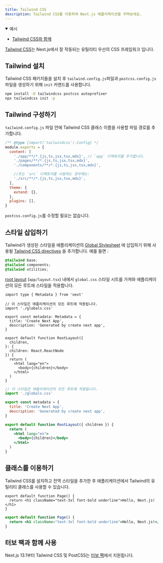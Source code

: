 ```yaml
---
title: Tailwind CSS
description: Tailwind CSS를 이용하여 Next.js 애플리케이션을 꾸며보세요.
---
```


<PagesOnly>

<details open>
  <summary>예시</summary>

- [Tailwind CSS와 함께](https://github.com/vercel/next.js/tree/canary/examples/with-tailwindcss)

</details>

</PagesOnly>

[Tailwind CSS](https://tailwindcss.com/)는 Next.js에서 잘 작동되는 유틸리티 우선의 CSS 프레임워크 입니다.

<!-- is a utility-first CSS framework that works exceptionally well with Next.js. -->

## Tailwind 설치

<!-- Install the Tailwind CSS packages and run the `init` command to generate both the `tailwind.config.js` and `postcss.config.js` files: -->

Tailwind CSS 패키지들을 설치 후 `tailwind.config.js`파일과 `postcss.config.js`파일을 생성하기 위해 `init` 커맨드를 사용합니다.

```bash filename="Terminal"
npm install -D tailwindcss postcss autoprefixer
npx tailwindcss init -p
```

## Tailwind 구성하기

<!--
Inside `tailwind.config.js`, add paths to the files that will use Tailwind CSS class names: -->

`tailwind.config.js` 파일 안에 Tailwind CSS 클래스 이름을 사용할 파일 경로를 추가합니다.

```js filename="tailwind.config.js"
/** @type {import('tailwindcss').Config} */
module.exports = {
  content: [
    './app/**/*.{js,ts,jsx,tsx,mdx}', // `app` 디렉토리를 추가합니다.
    './pages/**/*.{js,ts,jsx,tsx,mdx}',
    './components/**/*.{js,ts,jsx,tsx,mdx}',

    //또는 `src` 디렉토리를 사용하는 경우에는:
    './src/**/*.{js,ts,jsx,tsx,mdx}',
  ],
  theme: {
    extend: {},
  },
  plugins: [],
}
```

<!-- You do not need to modify `postcss.config.js`. -->

`postcss.config.js`를 수정할 필요는 없습니다.

## 스타일 삽입하기

<!-- Add the [Tailwind CSS directives](https://tailwindcss.com/docs/functions-and-directives#directives) that Tailwind will use to inject its generated styles to a [Global Stylesheet](/docs/app/building-your-application/styling/css-modules#global-styles) in your application, for example: -->

Tailwind가 생성된 스타일을 애플리케이션의 [Global Stylesheet](/docs/app/building-your-application/styling/css-modules#global-styles) 에 삽입하기 위해 사용될 [Tailwind CSS directives](https://tailwindcss.com/docs/functions-and-directives#directives)
을 추가합니다.
예를 들면 :

```css filename="app/globals.css"
@tailwind base;
@tailwind components;
@tailwind utilities;
```

<!-- Inside the [root layout](/docs/app/building-your-application/routing/pages-and-layouts#root-layout-required) (`app/layout.tsx`), import the `globals.css` stylesheet to apply the styles to every route in your application. -->

[root layout](/docs/app/building-your-application/routing/pages-and-layouts#root-layout-required) (`app/layout.tsx`) 내에서 `global.css` 스타일 시트를 가져와 애플리케이션의 모든 루트에 스타일을 적용합니다.

```tsx filename="app/layout.tsx" switcher
import type { Metadata } from 'next'

// 이 스타일은 애플리케이션의 모든 루트에 적용됩니다.
import './globals.css'

export const metadata: Metadata = {
  title: 'Create Next App',
  description: 'Generated by create next app',
}

export default function RootLayout({
  children,
}: {
  children: React.ReactNode
}) {
  return (
    <html lang="en">
      <body>{children}</body>
    </html>
  )
}
```

```jsx filename="app/layout.js" switcher
// 이 스타일은 애플리케이션의 모든 루트에 적용됩니다.
import './globals.css'

export const metadata = {
  title: 'Create Next App',
  description: 'Generated by create next app',
}

export default function RootLayout({ children }) {
  return (
    <html lang="en">
      <body>{children}</body>
    </html>
  )
}
```

## 클래스를 이용하기

<!-- After installing Tailwind CSS and adding the global styles, you can use Tailwind's utility classes in your application. -->

Tailwind CSS를 설치하고 전역 스타일을 추가한 후 애플리케이션에서 Tailwind의 유틸리티 클래스를 사용할 수 있습니다.

```tsx filename="app/page.tsx" switcher
export default function Page() {
  return <h1 className="text-3xl font-bold underline">Hello, Next.js!</h1>
}
```

```jsx filename="app/page.js" switcher
export default function Page() {
  return <h1 className="text-3xl font-bold underline">Hello, Next.js!</h1>
}
```

## 터보 팩과 함께 사용

<!-- As of Next.js 13.1, Tailwind CSS and PostCSS are supported with [Turbopack](https://turbo.build/pack/docs/features/css#tailwind-css). -->

Next.js 13.1부터 Tailwind CSS 및 PostCSS는 [터보 팩](https://turbo.build/pack/docs/features/css#tailwind-css)에서 지원됩니다.
